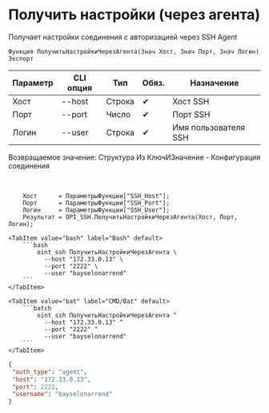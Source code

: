 ﻿---
sidebar_position: 8
description: Получить настройки (через агента) и другие функции для работы с SSH в Открытом пакете интеграций - бесплатной open-source библиотеке интеграций для 1С:Предприятие 8, OneScript и CLI
keywords: [1C, 1С, 1С:Предприятие, 1С:Предприятие 8.3, API, Интеграция, Сервисы, Обмен, OneScript, CLI, SSH]
---


# Получить настройки (через агента)
 Получает настройки соединения с авторизацией через SSH Agent



`Функция ПолучитьНастройкиЧерезАгента(Знач Хост, Знач Порт, Знач Логин) Экспорт`

  | Параметр | CLI опция | Тип | Обяз. | Назначение |
  |-|-|-|-|-|
  | Хост | --host | Строка | &#x2714; | Хост SSH |
  | Порт | --port | Число | &#x2714; | Порт SSH |
  | Логин | --user | Строка | &#x2714; | Имя пользователя SSH |

  
  Возвращаемое значение:   Структура Из КлючИЗначение -  Конфигурация соединения

<br/>



```bsl title="Пример использования для 1С:Предприятие/OneScript"
    Хост      = ПараметрыФункции["SSH_Host"];
    Порт      = ПараметрыФункции["SSH_Port"];
    Логин     = ПараметрыФункции["SSH_User"];
    Результат = OPI_SSH.ПолучитьНастройкиЧерезАгента(Хост, Порт, Логин);
```
    

 <Tabs>
  
    <TabItem value="bash" label="Bash" default>
        ```bash
            oint ssh ПолучитьНастройкиЧерезАгента \
              --host "172.33.0.13" \
              --port "2222" \
              --user "bayselonarrend"
        ```
    </TabItem>
  
    <TabItem value="bat" label="CMD/Bat" default>
        ```batch
            oint ssh ПолучитьНастройкиЧерезАгента ^
              --host "172.33.0.13" ^
              --port "2222" ^
              --user "bayselonarrend"
        ```
    </TabItem>
</Tabs>


```json title="Результат"
{
 "auth_type": "agent",
 "host": "172.33.0.13",
 "port": 2222,
 "username": "bayselonarrend"
}
```
